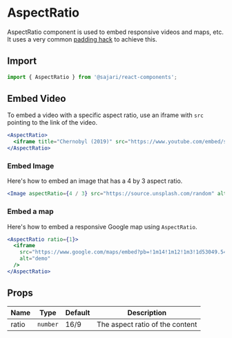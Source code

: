 
<SEO
  title="AspectRatio"
  description="The AspectRatio component is used to embed responsive videos and maps, etc. It
uses a very common padding hack"
/>

# AspectRatio

AspectRatio component is used to embed responsive videos and maps, etc. It
uses a very common [padding hack](https://css-tricks.com/aspect-ratio-boxes/) to achieve this.

## Import

```js
import { AspectRatio } from '@sajari/react-components';
```

## Embed Video

To embed a video with a specific aspect ratio, use an iframe with `src` pointing
to the link of the video.

```jsx
<AspectRatio>
  <iframe title="Chernobyl (2019)" src="https://www.youtube.com/embed/s9APLXM9Ei8" allowFullScreen />
</AspectRatio>
```

### Embed Image

Here's how to embed an image that has a 4 by 3 aspect ratio.

```jsx
<Image aspectRatio={4 / 3} src="https://source.unsplash.com/random" alt="Photo" objectFit="cover" />
```

### Embed a map

Here's how to embed a responsive Google map using `AspectRatio`.

```jsx
<AspectRatio ratio={1}>
  <iframe
    src="https://www.google.com/maps/embed?pb=!1m14!1m12!1m3!1d53049.54485302262!2d151.28657919999998!3d-33.796915199999994!2m3!1f0!2f0!3f0!3m2!1i1024!2i768!4f13.1!5e0!3m2!1sen!2sau!4v1592655739603!5m2!1sen!2sau"
    alt="demo"
  />
</AspectRatio>
```

## Props

| Name  | Type     | Default | Description                     |
| ----- | -------- | ------- | ------------------------------- |
| ratio | `number` | 16/9    | The aspect ratio of the content |
